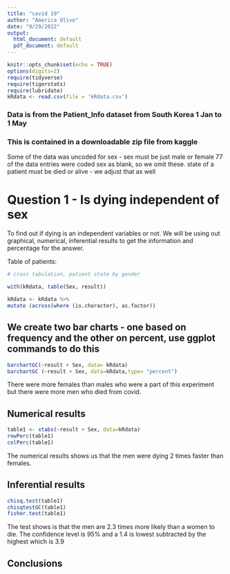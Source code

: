 ```yaml
---
title: "covid 19"
author: "America Olivo"
date: "9/29/2022"
output:
  html_document: default
  pdf_document: default
---
```


```r
knitr::opts_chunk$set(echo = TRUE)
options(digits=2)
require(tidyverse)
require(tigerstats)
require(lubridate)
kRdata <- read.csv(file = 'kRdata.csv')
```
### Data is from the Patient_Info dataset from South Korea 1 Jan to 1 May 
### This is contained in a downloadable zip file from kaggle

Some of the data was uncoded for sex - sex must be just male or female
77 of the data entries were coded sex  as blank, so we omit these.
state of a patient must be died or alive - we adjust that as well   
  
# Question 1 - Is dying independent of sex
To find out if dying is an independent variables or not. We will be using out graphical, numerical, inferential results to get the information and percentage for the answer. 


Table of patients:
```r

# cross tabulation, patient state by gender

with(kRdata, table(Sex, result))

```
``` r
kRdata <- kRdata %>%
mutate (across(where (is.character), as.factor))
```

## We create two bar charts - one based on frequency and the other on percent, use ggplot commands to do this
``` r
barchartGC(~result + Sex, data= kRdata)
barchartGC (~result + Sex, data=kRdata,type= "percent")
```


There were more females than males who were a part of this experiment but there were more men who died from covid. 
  
## Numerical results

```r
table1 <- xtabs(~result + Sex, data=kRdata)
rowPerc(table1)
colPerc(table1)
```

The numerical results shows us that the men were dying 2 times faster than females. 

## Inferential results 

```r
chisq.test(table1)
chisqtestGC(table1)
fisher.test(table1)
```


The test shows is that the men are 2.3 times more likely than a women to die. The confidence level is 95% and a 1.4 is lowest subtracted by the highest which is 3.9

## Conclusions

